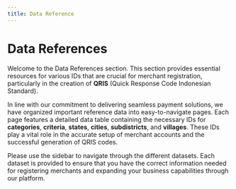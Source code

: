 ```yaml
---
title: Data Reference
---
```


# Data References

Welcome to the Data References section. This section provides essential resources for various IDs that are crucial for merchant registration, particularly in the creation of **QRIS** (Quick Response Code Indonesian Standard).

In line with our commitment to delivering seamless payment solutions, we have organized important reference data into easy-to-navigate pages. Each page features a detailed data table containing the necessary IDs for **categories**, **criteria**, **states**, **cities**, **subdistricts**, and **villages**. These IDs play a vital role in the accurate setup of merchant accounts and the successful generation of QRIS codes.

Please use the sidebar to navigate through the different datasets. Each dataset is provided to ensure that you have the correct information needed for registering merchants and expanding your business capabilities through our platform.
